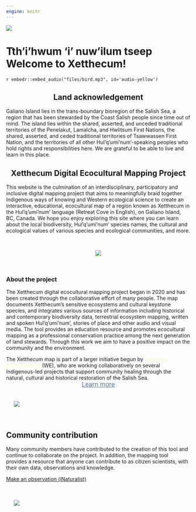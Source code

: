 ```yaml
---
engine: knitr
---
```


:::: {.column-screen}
<div class="image-container">
  <img src="files/banner_landing_2_small.png">
  <div class="centered-text">
  <h1>Tth'i'hwum 'i' nuw'ilum tseep <br/> 
  Welcome to Xetthecum!</h1>
  `r embedr::embed_audio("files/bird.mp3", id='audio-yellow')` 
   </div>
</div>

::::


::: {.column-page}
::: {.brown-div}
::: {.column-body}

<center>
##  Land acknowledgement 
</center>


Galiano Island lies in the trans-boundary bioregion of the Salish Sea, a region that has been stewarded by the Coast Salish people since time out of mind. The island lies within the shared, asserted, and unceded traditional territories of the Penelakut, Lamalcha, and Hwlitsum First Nations, the shared, asserted, and ceded traditional territories of Tsawwassen First Nation, and the territories of all other Hul’q’umi’num’-speaking peoples who hold rights and responsibilities here. We are grateful to be able to live and learn in this place.

:::
:::
:::

<center>
##  Xetthecum Digital Ecocultural Mapping Project
</center>


This website is the culmination of an interdisciplinary, participatory and inclusive digital mapping project that aims to meaningfully braid together Indigenous ways of knowing and Western ecological science to create an interactive, educational, ecocultural map of a region known as Xetthecum in the Hul’q’umi’num’ language (Retreat Cove in English), on Galiano Island, BC, Canada. We hope you enjoy exploring this site where you can learn about the local biodiversity, Hul’q’umi’num’ species names, the cultural and ecological values of various species and ecological communities, and more.

<br>

:::: {.column-page}
<center>
![](files/icon_array.png)
</center>
::::

<br>

<div class="div blue-div">
:::: {.column-page}

<div class="blurb-container">
<div class="blurb-half-column">

### About the project
 
The Xetthecum digital ecocultural mapping project began in 2020 and has been created through the collaborative effort of many people. The map documents Xetthecum’s sensitive ecosystems and cultural keystone species, and integrates various sources of information including historical and contemporary biodiversity data, terrestrial ecosystem mapping, written and spoken Hul’q’umi’num’, stories of place and other audio and visual media. The tool provides an education resource and promotes ecocultural mapping as a professional conservation practice among the next generation of land stewards. Through this work we aim to have a positive impact on the community and the environment.

The Xetthecum map is part of a larger initiative begun by <a href="https://www.whiteswanenvironmental.org/digital-ecocultural-mapping.html" style="color:#F2FCD6;"  onmouseover="this.style.color='#d6fcf9'" onmouseout="this.style.color='#F2FCD6'">Whiteswan Environmental</a> (WE), who are working collaboratively on several Indigenous-led projects that support community healing through the natural, cultural and historical restoration of the Salish Sea.
<center>
<a  href="/about.html" class="btn btn-primary btn-rounded" style="font-size:1.2em;color:#597090" role="button">Learn more</a>
</center>

</div>

<div class="blurb-half-column" style="padding:1.5em;">

![](files/slug.png) 
</div>

</div>
</div>

::::
:::: {.column-page}


<div class="blurb-container">
<div class="blurb-half-column">

## Community contribution

Many community members have contributed to the creation of this tool and continue to collaborate on the project. In addition, the mapping tool provides a resource that anyone can contribute to as citizen scientists, with their own data, observations and knowledge.

[Make an observation (iNaturalist) <i class="fa-solid fa-arrow-up-right-from-square"></i>](https://www.inaturalist.org/projects/xetthecum?tab=observations&subtab=map)

</div>
<div class="blurb-half-column" style="padding:1.5em;">
![](files/shells.png) 
</div>
</div>

::::




